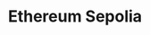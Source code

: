 ---
title: Ethereum Sepolia
logo: https://icons.llamao.fi/icons/chains/rsz_ethereum.jpg
currency: ETH
ChainID: 11155111
tags: new
poolManager: "0xFf34e285F8ED393E366046153e3C16484A4dD674"
poolModifyLiquidityTest: "0xFB3e0C6F74eB1a21CC1Da29aeC80D2Dfe6C9a317"
poolSwapTest: "0x9A8ca723F5dcCb7926D00B71deC55c2fEa1F50f7"
quoter: "0xf3A39C86dbd13C45365E57FB90fe413371F65AF8"
---